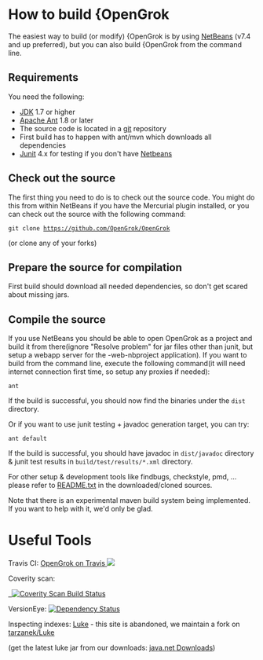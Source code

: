 = How to build {OpenGrok =

The easiest way to build (or modify) {OpenGrok is by using [http://www.netbeans.org NetBeans] (v7.4 and up preferred), but you can also build {OpenGrok from the command line.

== Requirements ==

You need the following:

* [http://java.sun.com/javase/downloads/index.jsp JDK] 1.7 or higher
* [http://ant.apache.org/ Apache Ant] 1.8 or later
* The source code is located in a [http://git-scm.com/ git] repository
* First build has to happen with ant/mvn which downloads all dependencies
* [http://www.junit.org/ Junit] 4.x for testing if you don't have [http://www.netbeans.org/ Netbeans]

== Check out the source ==

The first thing you need to do is to check out the source code. You might do this from within NetBeans if you have the Mercurial plugin installed, or you can check out the source with the following command:

 git clone https://github.com/OpenGrok/OpenGrok

(or clone any of your forks)

== Prepare the source for compilation ==

First build should download all needed dependencies, so don't get scared about missing jars.

== Compile the source ==

If you use NetBeans you should be able to open OpenGrok as a project and build it from there(ignore "Resolve problem" for jar files other than junit, but setup a webapp server for the -web-nbproject application). If you want to build from the command line, execute the following command(it will need internet connection first time, so setup any proxies if needed):

 ant

If the build is successful, you should now find the binaries under the <code>dist</code> directory.

Or if you want to use junit testing + javadoc generation target, you can try:

 ant default


If the build is successful, you should have javadoc in <code>dist/javadoc</code> directory & junit test results in <code>build/test/results/*.xml</code> directory.

For other setup & development tools like findbugs, checkstyle, pmd, ... please refer to [https://github.com/OpenGrok/OpenGrok/blob/master/README.txt README.txt] in the downloaded/cloned sources.

Note that there is an experimental maven build system being implemented. If you want to help with it, we'd only be glad.

= Useful Tools =

Travis CI: <a href="https://travis-ci.org/OpenGrok/OpenGrok">OpenGrok on Travis <img src="https://travis-ci.org/OpenGrok/OpenGrok.png?branch=master"/></a>

Coverity scan: <a href="https://scan.coverity.com/projects/2627">
  <img alt="Coverity Scan Build Status"
       src="https://scan.coverity.com/projects/2627/badge.svg"/>
</a>

VersionEye: <a href='https://www.versioneye.com/user/projects/54b7a584050646ca5c0001aa'><img src='https://www.versioneye.com/user/projects/54b7a584050646ca5c0001aa/badge.svg?style=flat' alt="Dependency Status" /></a>

Inspecting indexes: [http://code.google.com/p/luke/ Luke] - this site is abandoned, we maintain a fork on [http://github.com/tarzanek/luke tarzanek/Luke] 

(get the latest luke jar from our downloads: [https://java.net/projects/opengrok/downloads java.net Downloads])
